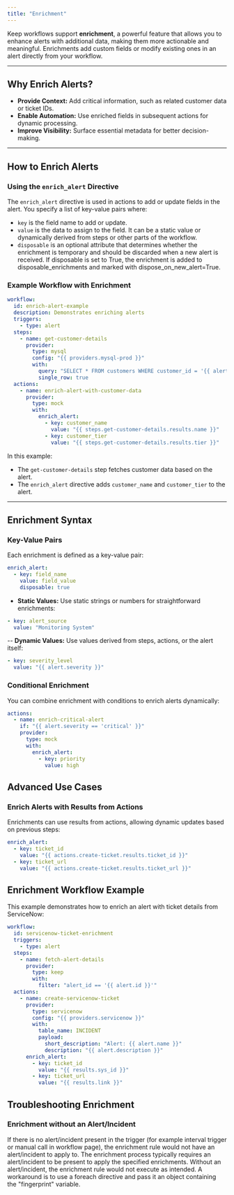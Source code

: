 ```yaml
---
title: "Enrichment"
---
```


Keep workflows support **enrichment**, a powerful feature that allows you to enhance alerts with additional data, making them more actionable and meaningful. Enrichments add custom fields or modify existing ones in an alert directly from your workflow.

---

## Why Enrich Alerts?

- **Provide Context:** Add critical information, such as related customer data or ticket IDs.
- **Enable Automation:** Use enriched fields in subsequent actions for dynamic processing.
- **Improve Visibility:** Surface essential metadata for better decision-making.

---

## How to Enrich Alerts

### Using the `enrich_alert` Directive

The `enrich_alert` directive is used in actions to add or update fields in the alert. You specify a list of key-value pairs where:
- `key` is the field name to add or update.
- `value` is the data to assign to the field. It can be a static value or dynamically derived from steps or other parts of the workflow.
- `disposable` is an optional attribute that determines whether the enrichment is temporary and should be discarded when a new alert is received. If disposable is set to True, the enrichment is added to disposable_enrichments and marked with dispose_on_new_alert=True.

### Example Workflow with Enrichment

```yaml
workflow:
  id: enrich-alert-example
  description: Demonstrates enriching alerts
  triggers:
    - type: alert
  steps:
    - name: get-customer-details
      provider:
        type: mysql
        config: "{{ providers.mysql-prod }}"
        with:
          query: "SELECT * FROM customers WHERE customer_id = '{{ alert.customer_id }}'"
          single_row: true
  actions:
    - name: enrich-alert-with-customer-data
      provider:
        type: mock
        with:
          enrich_alert:
            - key: customer_name
              value: "{{ steps.get-customer-details.results.name }}"
            - key: customer_tier
              value: "{{ steps.get-customer-details.results.tier }}"
```

In this example:
- The `get-customer-details` step fetches customer data based on the alert.
- The `enrich_alert` directive adds `customer_name` and `customer_tier` to the alert.

---


## Enrichment Syntax

### Key-Value Pairs
Each enrichment is defined as a key-value pair:

```yaml
enrich_alert:
  - key: field_name
    value: field_value
    disposable: true
```

- **Static Values:** Use static strings or numbers for straightforward enrichments:
```yaml
- key: alert_source
  value: "Monitoring System"
```

-- **Dynamic Values:** Use values derived from steps, actions, or the alert itself:
```yaml
- key: severity_level
  value: "{{ alert.severity }}"
```

### Conditional Enrichment

You can combine enrichment with conditions to enrich alerts dynamically:

```yaml
actions:
  - name: enrich-critical-alert
    if: "{{ alert.severity == 'critical' }}"
    provider:
      type: mock
      with:
        enrich_alert:
          - key: priority
            value: high
```

## Advanced Use Cases


### Enrich Alerts with Results from Actions
Enrichments can use results from actions, allowing dynamic updates based on previous steps:
```yaml
enrich_alert:
  - key: ticket_id
    value: "{{ actions.create-ticket.results.ticket_id }}"
  - key: ticket_url
    value: "{{ actions.create-ticket.results.ticket_url }}"

```

## Enrichment Workflow Example

This example demonstrates how to enrich an alert with ticket details from ServiceNow:

```yaml
workflow:
  id: servicenow-ticket-enrichment
  triggers:
    - type: alert
  steps:
    - name: fetch-alert-details
      provider:
        type: keep
        with:
          filter: "alert_id == '{{ alert.id }}'"
  actions:
    - name: create-servicenow-ticket
      provider:
        type: servicenow
        config: "{{ providers.servicenow }}"
        with:
          table_name: INCIDENT
          payload:
            short_description: "Alert: {{ alert.name }}"
            description: "{{ alert.description }}"
      enrich_alert:
        - key: ticket_id
          value: "{{ results.sys_id }}"
        - key: ticket_url
          value: "{{ results.link }}"

```

## Troubleshooting Enrichment 


### Enrichment without an Alert/Incident
If there is no alert/incident present in the trigger (for example interval trigger or manual call in workflow page), the enrichment rule would not have an alert/incident to apply to. The enrichment process typically requires an alert/incident to be present to apply the specified enrichments. Without an alert/incident, the enrichment rule would not execute as intended. A workaround is to use a foreach directive and pass it an object containing the "fingerprint" variable.
